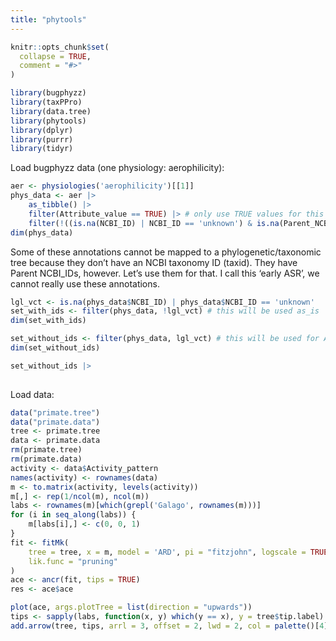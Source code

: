 ```yaml
---
title: "phytools"
---
```


```r
knitr::opts_chunk$set(
  collapse = TRUE,
  comment = "#>"
)
```

```r
library(bugphyzz)
library(taxPPro)
library(data.tree)
library(phytools)
library(dplyr)
library(purrr)
library(tidyr)
```

Load bugphyzz data (one physiology: aerophilicity):

```r
aer <- physiologies('aerophilicity')[[1]] 
phys_data <- aer |> 
    as_tibble() |> 
    filter(Attribute_value == TRUE) |> # only use TRUE values for this one
    filter(!((is.na(NCBI_ID) | NCBI_ID == 'unknown') & is.na(Parent_NCBI_ID)))
dim(phys_data)
```

Some of these annotations cannot be mapped to a phylogenetic/taxonomic tree
because they don't have an NCBI taxonomy ID (taxid). They have Parent NCBI_IDs,
however. Let's use them for that. I call this 'early ASR', we cannot really
use these annotations.

```r
lgl_vct <- is.na(phys_data$NCBI_ID) | phys_data$NCBI_ID == 'unknown'
set_with_ids <- filter(phys_data, !lgl_vct) # this will be used as_is
dim(set_with_ids)
```

```r
set_without_ids <- filter(phys_data, lgl_vct) # this will be used for ASR
dim(set_without_ids)
```

```r
set_without_ids |> 
    
```

















Load data:

```r
data("primate.tree")
data("primate.data")
tree <- primate.tree
data <- primate.data
rm(primate.tree)
rm(primate.data)
activity <- data$Activity_pattern
names(activity) <- rownames(data)
m <- to.matrix(activity, levels(activity))
m[,] <- rep(1/ncol(m), ncol(m))
labs <- rownames(m)[which(grepl('Galago', rownames(m)))]
for (i in seq_along(labs)) {
    m[labs[i],] <- c(0, 0, 1)
}
fit <- fitMk(
    tree = tree, x = m, model = 'ARD', pi = "fitzjohn", logscale = TRUE, 
    lik.func = "pruning"
)
ace <- ancr(fit, tips = TRUE)
res <- ace$ace

```






```r
plot(ace, args.plotTree = list(direction = "upwards"))
tips <- sapply(labs, function(x, y) which(y == x), y = tree$tip.label)
add.arrow(tree, tips, arrl = 3, offset = 2, lwd = 2, col = palette()[4])
```

